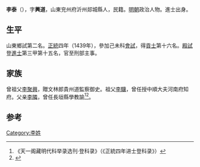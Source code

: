 {{Otheruses|other=名为李泰的其他人物|李泰}}

'''李泰'''（{{bd|1414年||？}}），字'''興道'''，山東兖州府沂州郯城縣人，民籍。[[明朝|明朝]]政治人物。進士出身。

== 生平 ==
山東鄉試第二名。[[正统_(年号)|正統]]四年（1439年），參加己未科[[會試|會試]]，得[[貢士|貢士]]第十六名。[[殿試|殿試]]登[[進士|進士]]第三甲第十五名，官至刑部主事。

== 家族 ==
曾祖父[[李聚興|李聚興]]，贈文林郎貴州道監察御史。祖父[[李驥_(洪武進士)|李驥]]，曾任授中順大夫河南府知府。父亲[[李隣|李隣]]，曾任長垣縣學教諭<ref>《天一阁藏明代科举录选刊·登科录》（《正統四年进士登科录》）</ref><ref name=heng>{{Cite book|title=山东明清进士通览 明代卷|last=[[刘廷銮|刘廷銮]]，[[孙家兰|孙家兰]]编|first=|publisher=[[山东文艺出版社|山东文艺出版社]]|year=2014.12|isbn=7-5329-4771-8|location=济南|pages=2-3}}</ref>。

==参考==
{{reflist}}

{{正統四年己未科殿試金榜}}

{{Authority control}}

{{DEFAULTSORT:}}
[[Category:李姓|Category:李姓]]


{{明朝人物小作品}}